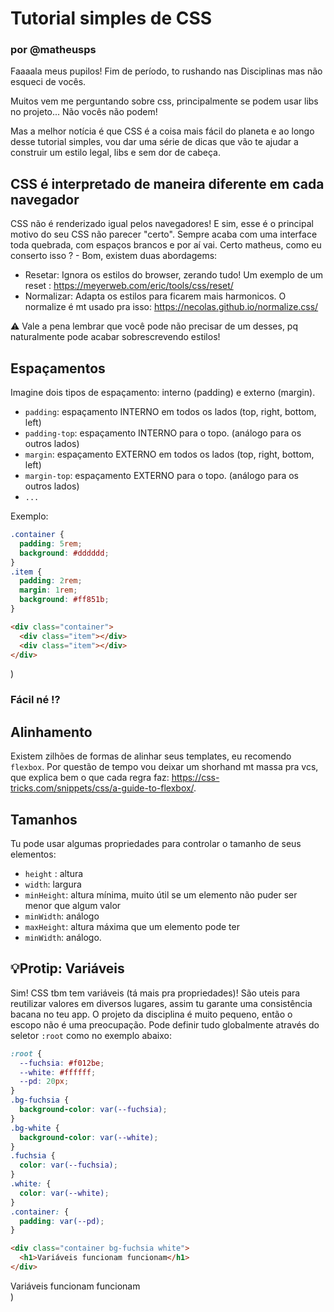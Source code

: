 # Tutorial simples de CSS

### por @matheusps

Faaaala meus pupilos! Fim de período, to rushando nas Disciplinas mas não esqueci de vocês.

Muitos vem me perguntando sobre css, principalmente se podem usar libs no projeto... Não vocês não podem!

Mas a melhor notícia é que CSS é a coisa mais fácil do planeta e ao longo desse tutorial simples, vou dar uma série de dicas que vão te ajudar a construir um estilo legal, libs e sem dor de cabeça.

## CSS é interpretado de maneira diferente em cada navegador

CSS não é renderizado igual pelos navegadores! E sim, esse é o principal motivo do seu CSS não parecer "certo". Sempre acaba com uma interface toda quebrada, com espaços brancos e por aí vai. Certo matheus, como eu conserto isso
? - Bom, existem duas abordagems:

- Resetar: Ignora os estilos do browser, zerando tudo! Um exemplo de um reset : https://meyerweb.com/eric/tools/css/reset/
- Normalizar: Adapta os estilos para ficarem mais harmonicos. O normalize é mt usado pra isso: https://necolas.github.io/normalize.css/

⚠️ Vale a pena lembrar que você pode não precisar de um desses, pq naturalmente pode acabar sobrescrevendo estilos!

## Espaçamentos

Imagine dois tipos de espaçamento: interno (padding) e externo (margin).

- `padding`: espaçamento INTERNO em todos os lados (top, right, bottom, left)
- `padding-top`: espaçamento INTERNO para o topo. (análogo para os outros lados)
- `margin`: espaçamento EXTERNO em todos os lados (top, right, bottom, left)
- `margin-top`: espaçamento EXTERNO para o topo. (análogo para os outros lados)
- `...`

Exemplo:

```css
.container {
  padding: 5rem;
  background: #dddddd;
}
.item {
  padding: 2rem;
  margin: 1rem;
  background: #ff851b;
}
```

```html
<div class="container">
  <div class="item"></div>
  <div class="item"></div>
</div>
```

  <div style={{ padding: '5rem', background: '#dddddd' }}>
    <div
      style={{ padding: '2rem', margin: '1rem', background: '#ff851b' }}
    ></div>
    <div
      style={{ padding: '2rem', margin: '1rem', background: '#ff851b' }}
    ></div>
  </div>
)

<DemoSpacing />

### Fácil né !?

## Alinhamento

Existem zilhões de formas de alinhar seus templates, eu recomendo `flexbox`.
Por questão de tempo vou deixar um shorhand mt massa pra vcs, que explica bem o que cada regra faz: https://css-tricks.com/snippets/css/a-guide-to-flexbox/.

## Tamanhos

Tu pode usar algumas propriedades para controlar o tamanho de seus elementos:

- `height` : altura
- `width`: largura
- `minHeight`: altura mínima, muito útil se um elemento não puder ser menor que algum valor
- `minWidth`: análogo
- `maxHeight`: altura máxima que um elemento pode ter
- `minWidth`: análogo.

## 💡Protip: Variáveis

Sim! CSS tbm tem variáveis (tá mais pra propriedades)! São uteis para reutilizar valores em diversos lugares, assim tu garante uma consistência bacana no teu app. O projeto da disciplina é muito pequeno, então o escopo não é uma preocupação. Pode definir tudo globalmente através do seletor `:root` como no exemplo abaixo:

```css
:root {
  --fuchsia: #f012be;
  --white: #ffffff;
  --pd: 20px;
}
.bg-fuchsia {
  background-color: var(--fuchsia);
}
.bg-white {
  background-color: var(--white);
}
.fuchsia {
  color: var(--fuchsia);
}
.white: {
  color: var(--white);
}
.container: {
  padding: var(--pd);
}
```

```html
<div class="container bg-fuchsia white">
  <h1>Variáveis funcionam funcionam</h1>
</div>
```

  <div style={{ padding: '20px' }} class="bg-fuchsia white">
    Variáveis funcionam funcionam
  </div>
)

<DemoVar />
